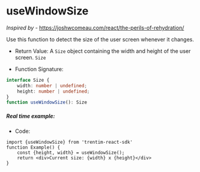 
<Meta title="Hooks/useWindowSize" />

# useWindowSize
*Inspired by* - https://joshwcomeau.com/react/the-perils-of-rehydration/

Use this function to detect the size of the user screen whenever it changes.

* Return Value: A `Size` object containing the width and height of the user screen. ```Size```

* Function Signature: 
``` ts dark
interface Size {
    width: number | undefined;
    height: number | undefined;
}
function useWindowSize(): Size
```

##### Real time example:

<SizeExample />

* Code:
```tsx dark
import {useWindowSize} from 'trentim-react-sdk'
function Example() {
    const {height, width} = useWindowSize();
    return <div>Current size: {width} x {height}</div>
}
```
